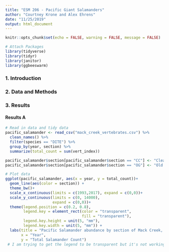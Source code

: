 ```yaml
---
title: "ESM 206 - Pacific Giant Salamanders"
author: "Courtney Krone and Alex Ehrens"
date: "11/25/2019"
output: html_document
---
```


```r
knitr::opts_chunk$set(echo = FALSE, warning = FALSE, message = FALSE)
```



```r
# Attach Packages
library(tidyverse)
library(tidyr)
library(janitor)
library(ggbeeswarm)
```

### 1. Introduction


### 2. Data and Methods


### 3. Results


#### Results A

```r
# Read in data and tidy data
pacific_salamander <- read_csv("mack_creek_vertebrates.csv") %>% 
  clean_names() %>% 
  filter(species == "DITE") %>% 
  group_by(year, section) %>% 
  summarize(total_count = sum(vert_index))

pacific_salamander$section[pacific_salamander$section == "CC"] <- "Clear Cut"
pacific_salamander$section[pacific_salamander$section == "OG"] <- "Old Growth"

# Plot data
ggplot(pacific_salamander, aes(x = year, y = total_count))+
  geom_line(aes(color = section)) +
  theme_bw()+
  scale_x_continuous(limits = c(1993,2017), expand = c(0,0))+
  scale_y_continuous(limits = c(0, 14000),
                     expand = c(0,0))+
  theme(legend.position = c(0.2, 0.8), 
        legend.key = element_rect(color = "transparent",
                                  fill = "transparent"),
        legend.key.height = unit(5, "mm"),
        legend.key.width = unit(5, "mm")) +
  labs(title = "Pacific Salamander abundance by section of Mack Creek, Oregon (1993-2017)",
       x = "Year",
       y = "Total Salamander Count")
 # I am trying to get the legend to be transparent but it's not working! 
 
```

